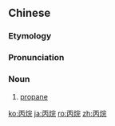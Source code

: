 ==Chinese==
{{zh-forms}}
{{wikipedia|lang=zh}}

===Etymology===
{{zh-compound|丙|烷|[[prop-]]|[[-ane]]}}

===Pronunciation===
{{zh-pron
|m=bǐngwán
|c=bing2 jyun4,bing2 jyun4-2
|cat=n
}}

===Noun===
{{zh-noun}}

# {{lb|zh|organic chemistry}} [[propane]]

[[ko:丙烷]]
[[ja:丙烷]]
[[ro:丙烷]]
[[zh:丙烷]]